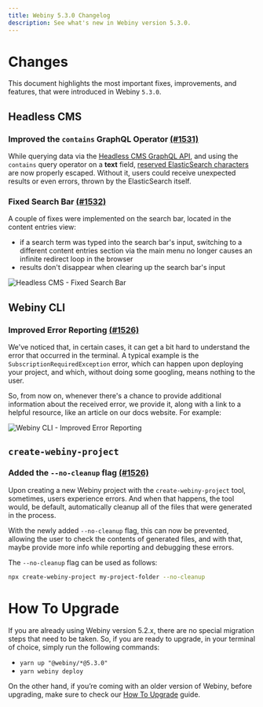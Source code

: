 ```yaml
---
title: Webiny 5.3.0 Changelog
description: See what's new in Webiny version 5.3.0.
---
```


# Changes

This document highlights the most important fixes, improvements, and features, that were introduced in Webiny `5.3.0`.

## Headless CMS

### Improved the `contains` GraphQL Operator [(#1531)](https://github.com/webiny/webiny-js/pull/1531)

While querying data via the [Headless CMS GraphQL API](/docs/key-topics/webiny-applications/headless-cms/graphql-api), and using the `contains` query operator on a **text** field, [reserved ElasticSearch characters](https://www.elastic.co/guide/en/elasticsearch/reference/current/query-dsl-query-string-query.html#_reserved_characters) are now properly escaped. Without it, users could receive unexpected results or even errors, thrown by the ElasticSearch itself.

### Fixed Search Bar [(#1532)](https://github.com/webiny/webiny-js/pull/1532)

A couple of fixes were implemented on the search bar, located in the content entries view:

- if a search term was typed into the search bar's input, switching to a different content entries section via the main menu no longer causes an infinite redirect loop in the browser
- results don't disappear when clearing up the search bar's input

![Headless CMS - Fixed Search Bar](./search-bar-cms.png)

## Webiny CLI

### Improved Error Reporting [(#1526)](https://github.com/webiny/webiny-js/pull/1526)

We've noticed that, in certain cases, it can get a bit hard to understand the error that occurred in the terminal. A typical example is the `SubscriptionRequiredException` error, which can happen upon deploying your project, and which, without doing some googling, means nothing to the user.

So, from now on, whenever there's a chance to provide additional information about the received error, we provide it, along with a link to a helpful resource, like an article on our docs website. For example:

![Webiny CLI - Improved Error Reporting](./cli-reporting.png)

## `create-webiny-project`

### Added the `--no-cleanup` flag [(#1526)](https://github.com/webiny/webiny-js/pull/1526)

Upon creating a new Webiny project with the `create-webiny-project` tool, sometimes, users experience errors. And when that happens, the tool would, be default, automatically cleanup all of the files that were generated in the process.

With the newly added `--no-cleanup` flag, this can now be prevented, allowing the user to check the contents of generated files, and with that, maybe provide more info while reporting and debugging these errors.

The `--no-cleanup` flag can be used as follows:

```bash
npx create-webiny-project my-project-folder --no-cleanup
```

# How To Upgrade

If you are already using Webiny version 5.2.x, there are no special migration steps that need to be taken. So, if you are ready to upgrade, in your terminal of choice, simply run the following commands:

- `yarn up "@webiny/*@5.3.0"`
- `yarn webiny deploy`

On the other hand, if you’re coming with an older version of Webiny, before upgrading, make sure to check our [How To Upgrade](/docs/how-to-guides/upgrade-webiny) guide.
